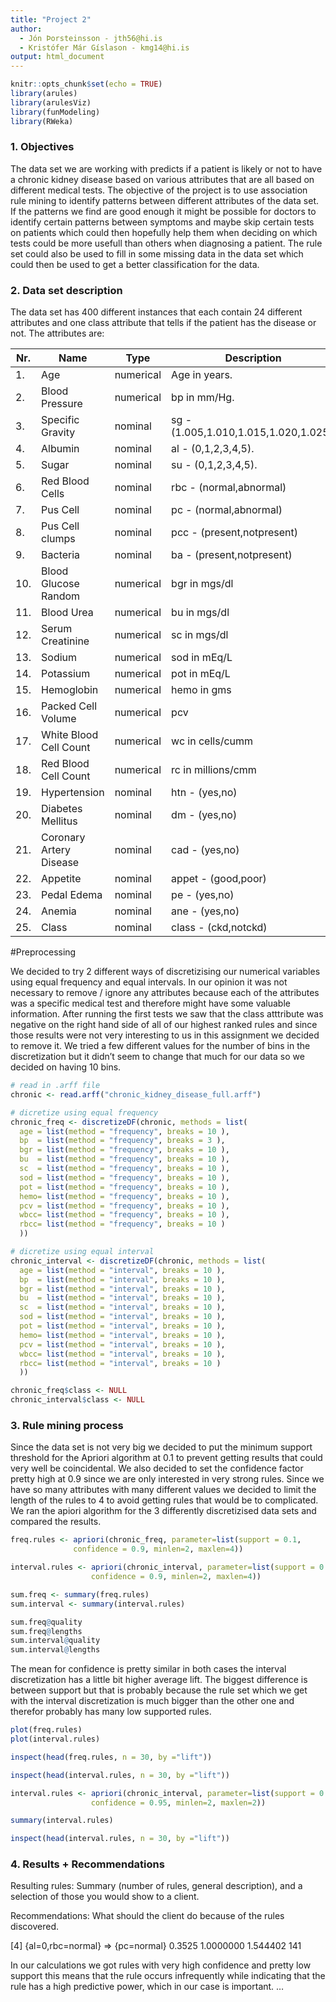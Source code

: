 ```yaml
---
title: "Project 2"
author: 
  - Jón Þorsteinsson - jth56@hi.is
  - Kristófer Már Gíslason - kmg14@hi.is
output: html_document
---
```


```r
knitr::opts_chunk$set(echo = TRUE)
library(arules)
library(arulesViz)
library(funModeling)
library(RWeka)
```

### 1. Objectives

The data set we are working with predicts if a patient is likely or not to have a chronic kidney disease based on various attributes that are all based on different medical tests. The objective of the project is to use association rule mining to identify patterns between different attributes of the data set. If the patterns we find are good enough it might be possible for doctors to identify certain patterns between symptoms and maybe skip certain tests on patients which could then hopefully help them when deciding on which tests could be more usefull than others when diagnosing a patient. The rule set could also be used to fill in some missing data in the data set which could then be used to get a better classification for the data.

### 2. Data set description

The data set has 400 different instances that each contain 24 different attributes and one class attribute that tells if the patient has the disease or not. The attributes are:

| Nr. | Name | Type | Description |
| --- | ---- | ---- | ----------- |
| 1. | Age | numerical | Age in years. |
| 2. | Blood Pressure | numerical | bp in mm/Hg. |
| 3. | Specific Gravity | nominal | sg - (1.005,1.010,1.015,1.020,1.025). |
| 4. | Albumin | nominal | al - (0,1,2,3,4,5). |
| 5. | Sugar | nominal | su - (0,1,2,3,4,5). |
| 6. | Red Blood Cells | nominal | rbc - (normal,abnormal)|
| 7. | Pus Cell | nominal | pc - (normal,abnormal) |
| 8. | Pus Cell clumps | nominal | pcc - (present,notpresent)|
| 9. | Bacteria | nominal | ba - (present,notpresent)|
| 10. | Blood Glucose Random | numerical | bgr in mgs/dl| 
| 11. | Blood Urea | numerical | bu in mgs/dl| 
| 12. | Serum Creatinine | numerical | sc in mgs/dl| 
| 13. | Sodium | numerical | sod in mEq/L| 
| 14. | Potassium | numerical | pot in mEq/L| 
| 15. | Hemoglobin | numerical | hemo in gms| 
| 16. | Packed Cell Volume | numerical | pcv| 
| 17. | White Blood Cell Count | numerical | wc in cells/cumm| 
| 18. | Red Blood Cell Count | numerical | rc in millions/cmm| 
| 19. | Hypertension | nominal | htn - (yes,no)| 
| 20. | Diabetes Mellitus | nominal | dm - (yes,no)| 
| 21. | Coronary Artery Disease | nominal | cad - (yes,no)| 
| 22. | Appetite | nominal | appet - (good,poor)| 
| 23. | Pedal Edema | nominal | pe - (yes,no)|	
| 24. | Anemia | nominal | ane - (yes,no)| 
| 25. | Class | nominal | class - (ckd,notckd)|


#Preprocessing

We decided to try 2 different ways of discretizising our numerical variables using equal frequency and equal intervals. In our opinion it was not necessary to remove / ignore any attributes because each of the attributes was a specific medical test and therefore might have some valuable information. After running the first tests we saw that the class atttribute was negative on the right hand side of all of our highest ranked rules and since those results were not very interesting to us in this assignment we decided to remove it.  We tried a few different values for the number of bins in the discretization but it didn't seem to change that much for our data so we decided on having 10 bins.


```r
# read in .arff file
chronic <- read.arff("chronic_kidney_disease_full.arff")

# dicretize using equal frequency
chronic_freq <- discretizeDF(chronic, methods = list(
  age = list(method = "frequency", breaks = 10 ),
  bp  = list(method = "frequency", breaks = 3 ),
  bgr = list(method = "frequency", breaks = 10 ),
  bu  = list(method = "frequency", breaks = 10 ),
  sc  = list(method = "frequency", breaks = 10 ),
  sod = list(method = "frequency", breaks = 10 ),
  pot = list(method = "frequency", breaks = 10 ),
  hemo= list(method = "frequency", breaks = 10 ),
  pcv = list(method = "frequency", breaks = 10 ),
  wbcc= list(method = "frequency", breaks = 10 ),
  rbcc= list(method = "frequency", breaks = 10 )
  ))

# dicretize using equal interval
chronic_interval <- discretizeDF(chronic, methods = list(
  age = list(method = "interval", breaks = 10 ),
  bp  = list(method = "interval", breaks = 10 ),
  bgr = list(method = "interval", breaks = 10 ),
  bu  = list(method = "interval", breaks = 10 ),
  sc  = list(method = "interval", breaks = 10 ),
  sod = list(method = "interval", breaks = 10 ),
  pot = list(method = "interval", breaks = 10 ),
  hemo= list(method = "interval", breaks = 10 ),
  pcv = list(method = "interval", breaks = 10 ),
  wbcc= list(method = "interval", breaks = 10 ),
  rbcc= list(method = "interval", breaks = 10 )
  ))

chronic_freq$class <- NULL
chronic_interval$class <- NULL
```

### 3. Rule mining process

Since the data set is not very big we decided to put the minimum support threshold for the Apriori algorithm at 0.1 to prevent getting results that could very well be coincidental. We also decided to set the confidence factor pretty high at 0.9 since we are only interested in very strong rules. Since we have so many attributes with many different values we decided to limit the length of the rules to 4 to avoid getting rules that would be to complicated. We ran the apiori algorithm for the 3 differently discretizised data sets and compared the results.

```r

freq.rules <- apriori(chronic_freq, parameter=list(support = 0.1, 
              confidence = 0.9, minlen=2, maxlen=4))

interval.rules <- apriori(chronic_interval, parameter=list(support = 0.1,
                  confidence = 0.9, minlen=2, maxlen=4))

```

```r

sum.freq <- summary(freq.rules)
sum.interval <- summary(interval.rules)

sum.freq@quality
sum.freq@lengths
sum.interval@quality
sum.interval@lengths

```

The mean for confidence is pretty similar in both cases the interval discretization has a little bit higher average lift. The biggest difference is between support but that is probably because the rule set which we get with the interval discretization is much bigger than the other one and therefor probably has many low supported rules.


```r
plot(freq.rules)
plot(interval.rules)
```


```r
inspect(head(freq.rules, n = 30, by ="lift"))

inspect(head(interval.rules, n = 30, by ="lift"))


```
```r
interval.rules <- apriori(chronic_interval, parameter=list(support = 0.1,
                  confidence = 0.95, minlen=2, maxlen=2))

summary(interval.rules)

inspect(head(interval.rules, n = 30, by ="lift"))

```


### 4. Results + Recommendations

Resulting rules: Summary (number of rules, general description), and a selection of those
you would show to a client.

Recommendations: What should the client do because of the rules discovered.

[4]   {al=0,rbc=normal}              => {pc=normal}      0.3525  1.0000000  1.544402 141

In our calculations we got rules with very high confidence and pretty low support this means that the rule occurs infrequently while indicating that the rule has a high predictive power, which in our case is important. ...



